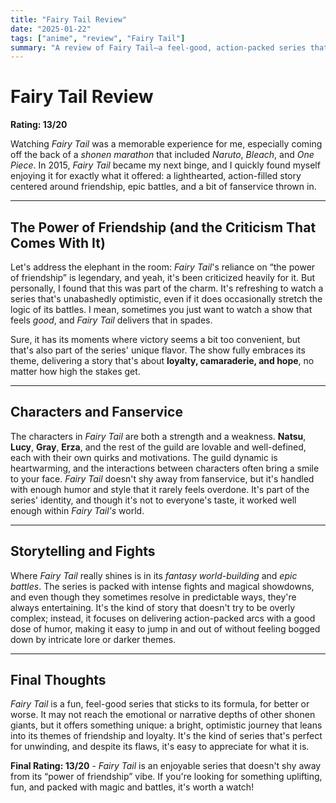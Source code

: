 ```yaml
---
title: "Fairy Tail Review"
date: "2025-01-22"
tags: ["anime", "review", "Fairy Tail"]
summary: "A review of Fairy Tail—a feel-good, action-packed series that sticks to its themes of friendship, fun battles, and fantasy."
---
```


# Fairy Tail Review

**Rating: 13/20**

Watching _Fairy Tail_ was a memorable experience for me, especially coming off the back of a _shonen marathon_ that included _Naruto_, _Bleach_, and _One Piece_. In 2015, _Fairy Tail_ became my next binge, and I quickly found myself enjoying it for exactly what it offered: a lighthearted, action-filled story centered around friendship, epic battles, and a bit of fanservice thrown in.

---

## The Power of Friendship (and the Criticism That Comes With It)

Let's address the elephant in the room: _Fairy Tail_'s reliance on “the power of friendship” is legendary, and yeah, it's been criticized heavily for it. But personally, I found that this was part of the charm. It's refreshing to watch a series that's unabashedly optimistic, even if it does occasionally stretch the logic of its battles. I mean, sometimes you just want to watch a show that feels _good_, and _Fairy Tail_ delivers that in spades.

Sure, it has its moments where victory seems a bit too convenient, but that's also part of the series' unique flavor. The show fully embraces its theme, delivering a story that's about **loyalty, camaraderie, and hope**, no matter how high the stakes get.

---

## Characters and Fanservice

The characters in _Fairy Tail_ are both a strength and a weakness. **Natsu**, **Lucy**, **Gray**, **Erza**, and the rest of the guild are lovable and well-defined, each with their own quirks and motivations. The guild dynamic is heartwarming, and the interactions between characters often bring a smile to your face. _Fairy Tail_ doesn't shy away from fanservice, but it's handled with enough humor and style that it rarely feels overdone. It's part of the series' identity, and though it's not to everyone's taste, it worked well enough within _Fairy Tail's_ world.

---

## Storytelling and Fights

Where _Fairy Tail_ really shines is in its _fantasy world-building_ and _epic battles_. The series is packed with intense fights and magical showdowns, and even though they sometimes resolve in predictable ways, they're always entertaining. It's the kind of story that doesn't try to be overly complex; instead, it focuses on delivering action-packed arcs with a good dose of humor, making it easy to jump in and out of without feeling bogged down by intricate lore or darker themes.

---

## Final Thoughts

_Fairy Tail_ is a fun, feel-good series that sticks to its formula, for better or worse. It may not reach the emotional or narrative depths of other shonen giants, but it offers something unique: a bright, optimistic journey that leans into its themes of friendship and loyalty. It's the kind of series that's perfect for unwinding, and despite its flaws, it's easy to appreciate for what it is.

**Final Rating: 13/20** - _Fairy Tail_ is an enjoyable series that doesn't shy away from its “power of friendship” vibe. If you're looking for something uplifting, fun, and packed with magic and battles, it's worth a watch!
